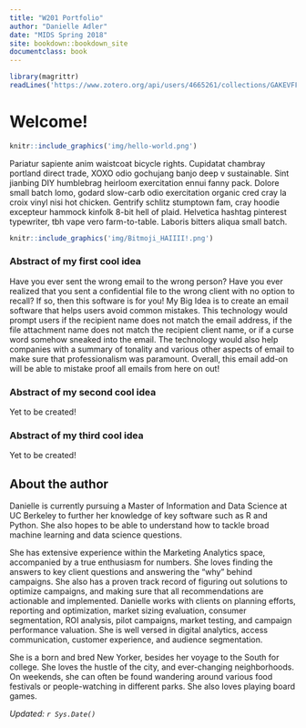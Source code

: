 ```yaml
---
title: "W201 Portfolio"
author: "Danielle Adler"
date: "MIDS Spring 2018"
site: bookdown::bookdown_site
documentclass: book
---
```


<!-- This won't be displayed but it will initialize your R session. Add any R libraries you need here. -->
```r
library(magrittr)
readLines('https://www.zotero.org/api/users/4665261/collections/GAKEVFFE/items/top?limit=100&format=bibtex&key=6SSHE7PQ08JFRKGSTRT7mvwS&v=1') %>% writeLines('references.bib')
```


# Welcome! {-}

<!-- You can include images saved within your repo... -->
```r
knitr::include_graphics('img/hello-world.png')
```

Pariatur sapiente anim  waistcoat bicycle rights.  Cupidatat  chambray portland direct trade, XOXO odio gochujang banjo deep v sustainable.  Sint  jianbing DIY humblebrag heirloom exercitation ennui fanny pack.  Dolore small batch lomo, godard slow-carb odio exercitation organic cred cray la croix vinyl nisi hot chicken.  Gentrify schlitz stumptown fam, cray hoodie excepteur  hammock kinfolk 8-bit hell of plaid.  Helvetica hashtag pinterest typewriter, tbh vape vero farm-to-table.  Laboris  bitters aliqua small batch.

<!-- Below this line is just examples of how you can embed video from Google Drive. First you have to enable sharing, then just get the object ID which is that long string between d/ and /preview and will also be appended to any sharing link you generate for your video. -->
<p>
```r
knitr::include_graphics('img/Bitmoji_HAIIII!.png')
```

### Abstract of my first cool idea {-}

Have you ever sent the wrong email to the wrong person? Have you ever realized that you sent a confidential file to the wrong client with no option to recall? If so, then this software is for you! My Big Idea is to create an email software that helps users avoid common mistakes. This technology would prompt users if the recipient name does not match the email address, if the file attachment name does not match the recipient client name, or if a curse word somehow sneaked into the email. The technology would also help companies with a summary of tonality and various other aspects of email to make sure that professionalism was paramount. Overall, this email add-on will be able to mistake proof all emails from here on out!

### Abstract of my second cool idea {-}

Yet to be created!
  
### Abstract of my third cool idea {-}

Yet to be created!

## About the author {-}

Danielle is currently pursuing a Master of Information and Data Science at UC Berkeley to further her knowledge of key software such as R and Python. She also hopes to be able to understand how to tackle broad machine learning and data science questions. 

She has extensive experience within the Marketing Analytics space, accompanied by a true enthusiasm for numbers. She loves finding the answers to key client questions and answering the "why" behind campaigns. She also has a proven track record of figuring out solutions to optimize campaigns, and making sure that all recommendations are actionable and implemented. Danielle works with clients on planning efforts, reporting and optimization, market sizing evaluation, consumer segmentation, ROI analysis, pilot campaigns, market testing, and campaign performance valuation. She is well versed in digital analytics, access communication, customer experience, and audience segmentation.

She is a born and bred New Yorker, besides her voyage to the South for college. She loves the hustle of the city, and ever-changing neighborhoods. On weekends, she can often be found wandering around various food festivals or people-watching in different parks. She also loves playing board games.

*Updated: `r Sys.Date()`*

